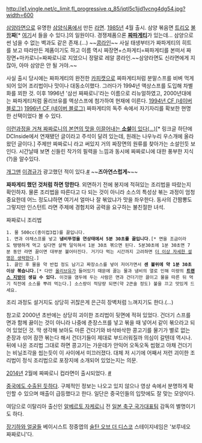 http://e1.vingle.net/c_limit,fl_progressive,q_85/jqtl5c1jjd1vcng4dg54.jpg?width=600

[[삼양라면]]으로 유명한 [[삼양식품]]에서 만든 [[라면]]. [[1985년]] 4월 출시. 삼양 볶음면 [[3대 요소|트리오]] [[삼양 불닭볶음면|불]][[간짬뽕|짬]]'''짜'''[* [http://credin.co.kr/bizring/bzboard_view.asp?idx=1248 여기]서 들을 수 있다.]의 일원이다. 경쟁제품으론 '''[[짜파게티]]'''가 있는데... 삼양으로썬 넘을 수 없는 벽과도 같은 존재.(…) ~~[[콩라인]]~~ 사실 태생부터가 짜파게티의 히트를 보고 따라만든 제품이기도 하고 이름 역시 짜장면+스파게티=짜파게티를 본떠서 짜장면+마카로니=짜짜로니로 지었으니 정말로 레알 콩라인.~~삼양라면도 신라면에게 지잖아, 아마 삼양은 안 될 거야.~~

사실 출시 당시에는 짜파게티의 완전한 [[카피캣]]으로 짜파게티처럼 분말스프를 비벼 먹게 되어 있어 조리법이나 맛이나 대동소이했다. 그러다가 1994년 액상스프를 도입해 차별화를 꾀한 것. 이후 1996년 '삼선 짜짜로니'라는 이름으로 리뉴얼하였고, 2000년대에는 짜파게티처럼 올리브유를 액상스프에 첨가하여 현재에 이른다.  [http://m.blog.naver.com/shotguy/130122211324 1994년 CF (네이버 블로그)] [http://blog.naver.com/wlgml7103/90141045350 1996년 CF (네이버 블로그)] 짜파게티의 독주 속에서 자기자리를 확보한 현명한 선택이었다 볼 수 있다.

[http://www.vingle.net/posts/427714?shfa 이런과정을 거쳐 짜짜로니의 본연의 맛을 이끌어내는 '''소설'''이 있다(...)][* 링크글 하단에 DCInside에서 연재됐던 글이라고 주석이 달려 있는데, 원래는 나우누리 우스개에 올라왔던 글이다.] 주제만 짜짜로니 라고 써있지 거의 짜장면의 원류를 찾아가는 소설인듯 보인다. 시간날때 보면 신들린 작가의 필력을 느낌과 동시에 짜짜로니에 대한 풍부한 지식(?)을 알수있다.


[[개그맨]] [[이경규]]가 광고했던 적이 있다.[http://cfile7.uf.tistory.com/media/15616F174B4B167D87F5E8 #] ~~'''즈아연스럽게~'''~~

'''짜파게티 했던 것처럼 하면 망한다'''. 외면하기 전에 봉지에 적혀있는 조리법을 따랐는지 확인하자. 물론 조리법을 따른다고 다 되는 것이 아니라 소스의 특성상 볶는 과정이 엄청 중요한데 어느 정도냐하면 여기서 얼마나 잘 볶았냐가 맛을 좌우한다. 동사의 간짬뽕도 그렇지만 인스턴트 라면 주제에 경험치와 공력을 요구하는 불친절한 녀석.

짜짜로니 조리법
{{{#!html
<div style="background:#eee; padding:4pt 4pt 4pt 4pt;"> }}}
 1. 물 500cc(종이컵3컵)를 끓입니다.
 1. 면과 야채스프를 넣고 '''냄비뚜껑을 연상태에서 5분 30초를 끓입니다'''.[* 면을 조금이라도 탱탱하게 먹고 싶다면 살짝 덜익혀서 1분 30초 볶으면 된다. 5분30초에 1분 30초면 7분 동안 라면 끓이면 대부분 불어터진다. 거기다 먹는 시간까지 고려하면 [[더 이상 자세한 설명은 생략한다]].]
 1. 끓인 후 물을 약 반컵 정도 남기고 짜장소스를 넣어 저어가면서 '''센 불위에 약 1분 30초 이상 볶습니다'''.[* 다만 [[올리브유]]가 들어있기 때문에 끓는 물과 냄비의 열로 인해 미량의 '''[[트랜스 지방]]이 생길 수 있다.''' 이것을 염두에 두는 사람은 면과 건더기만 끓이고 물을 따른 뒤 먹기 직전에 소스를 뿌려 먹는다.] 소스량이 적당량 되면(약 2큰술 정도) 불을 끄고 맛있게 드세요. {{{#!html
</div> }}}

조리 과정도 설거지도 상당히 귀찮은게 은근히 장벽처럼 느껴지기도 한다.(…)

참고로 2000년 초반에는 상당히 괴이한 조리법이 뒷면에 적혀 있었다. 건더기 스프를 면과 함께 끓이는 것이 아니라 나중에 춘장스프를 넣고 볶을 때 넣어서 같이 볶으라고 되어 있었던 것. 딱 생각해 보아도 마른 건더기와 바삭바삭한 콩고기를 물기가 별로 없는 춘장과 섞어 잠깐 볶는다 해서 건더기들이 제대로 부드러워질까 의심이 갈텐데 역시나. 뒤에 나온 조리법 그대로 하면 콩고기는 가운데가 안익어 오독오독 씹혔고 야채 건더기는 비닐조각을 씹는듯이 이 사이에서 미끄러졌다. 대체 저 시기에 어째서 저런 괴이한 조리법이 정식 조리법으로 포장지에 소개되어 있었는지는 의문. 

[[2014년]] 2월에 짜짜로니 컵라면이 출시되었다. [http://image.auction.co.kr/itemimage/8b/7a/dc/8b7adc235.jpg #]

[http://news.naver.com/main/read.nhn?mode=LSD&mid=sec&sid1=103&oid=214&aid=0000399057 중국에도 수출된 듯하다]. 구체적인 정보는 나오고 있지 않으나 영상 속에서 분명하게 확인할 수 있으며 매출이 급등했다고 한다. 일단은 중국인들의 입맛에도 잘 맞는 모양이다.

여담으로 이탈리아 출신인 [[알베르토 자케로니]] 전 [[일본 축구 국가대표팀]] 감독의 별명이기도 하다.

[[장기하와 얼굴들]] 베이시스트 정중엽의 [[술탄 오브 더 디스코]] 스테이지네임은 '보루네오 짜짜로니'다.
